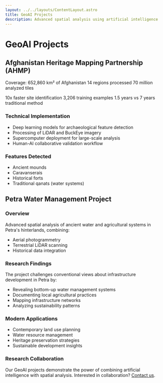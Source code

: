 ```yaml
---
layout: ../../layouts/ContentLayout.astro
title: GeoAI Projects
description: Advanced spatial analysis using artificial intelligence
---
```


# GeoAI Projects

## Afghanistan Heritage Mapping Partnership (AHMP)

<div className="grid grid-cols-1 md:grid-cols-2 gap-6 my-8">
  <Card title="Project Scale">
    <Icon name="lucide:map" className="h-8 w-8 mb-4 text-primary" />
    <p className="text-muted-foreground">
      Coverage: 652,860 km² of Afghanistan
      14 regions processed
      70 million analyzed tiles
    </p>
  </Card>
  <Card title="AI Impact">
    <Icon name="lucide:brain" className="h-8 w-8 mb-4 text-primary" />
    <p className="text-muted-foreground">
      10x faster site identification
      3,206 training examples
      1.5 years vs 7 years traditional method
    </p>
  </Card>
</div>

### Technical Implementation
- Deep learning models for archaeological feature detection
- Processing of LiDAR and BuckEye imagery
- Supercomputer deployment for large-scale analysis
- Human-AI collaborative validation workflow

### Features Detected
- Ancient mounds
- Caravanserais
- Historical forts
- Traditional qanats (water systems)

## Petra Water Management Project

### Overview
Advanced spatial analysis of ancient water and agricultural systems in Petra's hinterlands, combining:
- Aerial photogrammetry
- Terrestrial LiDAR scanning
- Historical data integration

### Research Findings
The project challenges conventional views about infrastructure development in Petra by:
- Revealing bottom-up water management systems
- Documenting local agricultural practices
- Mapping infrastructure networks
- Analyzing sustainability patterns

### Modern Applications
- Contemporary land use planning
- Water resource management
- Heritage preservation strategies
- Sustainable development insights

<div className="mt-8 p-4 bg-muted rounded-lg">
  <h3 className="text-xl font-semibold mb-2">Research Collaboration</h3>
  <p>
    Our GeoAI projects demonstrate the power of combining artificial intelligence with spatial analysis. 
    Interested in collaboration? 
    <a href="/contact" className="text-primary hover:underline ml-1">Contact us</a>.
  </p>
</div> 